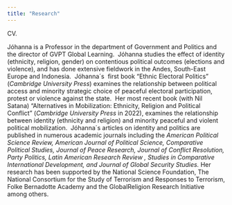 ```yaml
---
title: "Research"
---
```


CV\.

Jóhanna is a Professor in the department of Government and Politics and the director of GVPT Global Learning.  Jóhanna studies the effect of identity (ethnicity, religion, gender) on contentious political outcomes (elections and violence), and has done extensive fieldwork in the Andes, South-East Europe and Indonesia.  Jóhanna´s  first book "Ethnic Electoral Politics" (*Cambridge University Press*) examines the relationship between political access and minority strategic choice of peaceful electoral participation, protest or violence against the state.  Her most recent book (with Nil Satana) "Alternatives in Mobilization: Ethnicity, Religion and Political Conflict" (*Cambridge University Press* in 2022), examines the relationship between identity (ethnicity and religion) and minority peaceful and violent political mobilization.  Jóhanna´s articles on identity and politics are published in numerous academic journals including the *American Political Science Review, American Journal of Political Science, Comparative Political Studies, Journal of Peace Research, Journal of Conflict Resolution, Party Politics, Latin American Research Review , Studies in Comparative International Development, and Journal of Global Security Studies.* Her research has been supported by the National Science Foundation, The National Consortium for the Study of Terrorism and Responses to Terrorism, Folke Bernadotte Academy and the GlobalReligion Research Initiative  among others. 
